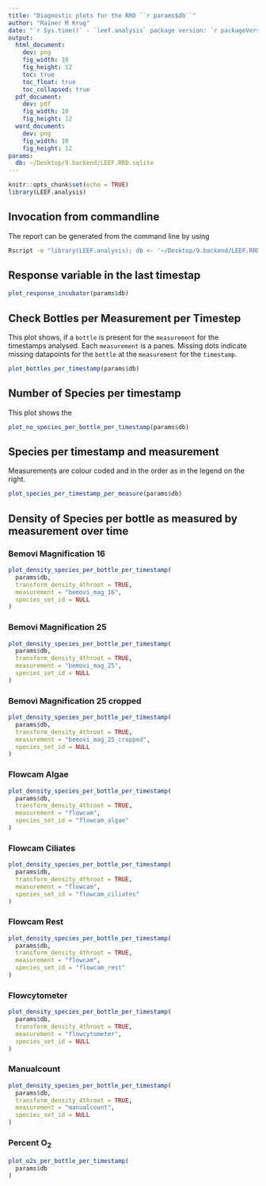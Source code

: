 ```yaml
---
title: "Diagnostic plots for the RRD ``r params$db``"
author: "Rainer M Krug"
date: "`r Sys.time()` - `leef.analysis` package version: `r packageVersion('leef.analysis')`"
output:
  html_document:
    dev: png
    fig_width: 10
    fig_height: 12
    toc: true
    toc_float: true
    toc_collapsed: true
  pdf_document:
    dev: pdf
    fig_width: 10
    fig_height: 12
  word_document: 
    dev: png
    fig_width: 10
    fig_height: 12
params:
  db: ~/Desktop/9.backend/LEEF.RRD.sqlite
---
```


```r
knitr::opts_chunk$set(echo = TRUE)
library(LEEF.analysis)
```
## Invocation from commandline
The report can be generated from the command line by using

```bash
Rscript -e "library(LEEF.analysis); db <- '~/Desktop/9.backend/LEEF.RRD.sqlite'; report_interactive();"
```

\pagebreak

## Response  variable in the last timestap

```r
plot_response_incubator(params$db)
```

\pagebreak

## Check Bottles per Measurement per Timestep

This plot shows, if a `bottle` is present for the `measurement` for the timestamps analysed. Each `measurement` is a panes. Missing dots indicate missing datapoints for the `bottle` at the `measurement` for the `timestamp`.

```r
plot_bottles_per_timestamp(params$db)
```

\pagebreak

## Number of Species per timestamp

This plot shows the 
```r
plot_no_species_per_bottle_per_timestamp(params$db)
```

\pagebreak

## Species per timestamp and measurement
Measurements are colour coded and in the order as in the legend on the right.

```r
plot_species_per_timestamp_per_measure(params$db)
```

## Density of Species per bottle as measured by measurement over time

\pagebreak

### Bemovi Magnification 16
```r
plot_density_species_per_bottle_per_timestamp(
  params$db, 
  transform_density_4throot = TRUE, 
  measurement = "bemovi_mag_16",
  species_set_id = NULL
)
```

\pagebreak

### Bemovi Magnification 25
```r
plot_density_species_per_bottle_per_timestamp(
  params$db, 
  transform_density_4throot = TRUE, 
  measurement = "bemovi_mag_25",
  species_set_id = NULL
)
```

\pagebreak

### Bemovi Magnification 25 cropped
```r
plot_density_species_per_bottle_per_timestamp(
  params$db, 
  transform_density_4throot = TRUE, 
  measurement = "bemovi_mag_25_cropped",
  species_set_id = NULL
)
```

\pagebreak

### Flowcam Algae
```r
plot_density_species_per_bottle_per_timestamp(
  params$db, 
  transform_density_4throot = TRUE, 
  measurement = "flowcam",
  species_set_id = "flowcam_algae"
)
```

\pagebreak

### Flowcam Ciliates
```r
plot_density_species_per_bottle_per_timestamp(
  params$db, 
  transform_density_4throot = TRUE, 
  measurement = "flowcam",
  species_set_id = "flowcam_ciliates"
)
```

\pagebreak

### Flowcam Rest
```r
plot_density_species_per_bottle_per_timestamp(
  params$db, 
  transform_density_4throot = TRUE, 
  measurement = "flowcam",
  species_set_id = "flowcam_rest"
)
```


\pagebreak

### Flowcytometer
```r
plot_density_species_per_bottle_per_timestamp(
  params$db, 
  transform_density_4throot = TRUE, 
  measurement = "flowcytometer",
  species_set_id = NULL
)
```

\pagebreak

### Manualcount
```r
plot_density_species_per_bottle_per_timestamp(
  params$db, 
  transform_density_4throot = TRUE, 
  measurement = "manualcount",
  species_set_id = NULL
)
```

\pagebreak

### Percent O~2~

```r
plot_o2s_per_bottle_per_timestamp(
  params$db
)
```
